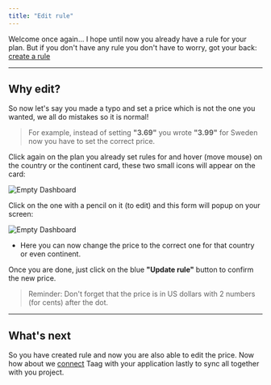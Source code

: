 ```yaml
---
title: "Edit rule"
---
```


Welcome once again... I hope until now you already have a rule for your plan.
But if you don't have any rule you don't have to worry, got your back: [create a rule](./new)

---

## Why edit?

So now let's say you made a typo and set a price which is not the one you wanted, we all do mistakes so it is normal!
>For example, instead of setting **"3.69"** you wrote **"3.99"** for Sweden now you have to set the correct price.

Click again on the plan you already set rules for and hover (move mouse) on the country or the continent card, these two small icons will appear on the card:

![Empty Dashboard](/imgs/rules-option.png)

Click on the one with a pencil on it (to edit) and this form will popup on your screen:

![Empty Dashboard](/imgs/edit-rule.png)

- Here you can now change the price to the correct one for that country or even continent.

Once you are done, just click on the blue **"Update rule"** button to confirm the new price.

> Reminder: Don't forget that the price is in US dollars with 2 numbers (for cents) after the dot.

---

## What's next

So you have created rule and now you are also able to edit the price. Now how about we [connect](../integration/connect) Taag with your application lastly to sync all together with you project.